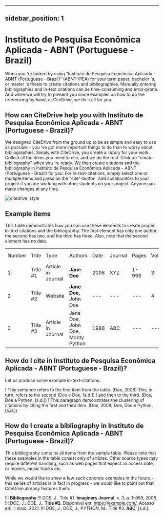 
---
sidebar_position: 1
---

# Instituto de Pesquisa Econômica Aplicada - ABNT (Portuguese - Brazil)

When you 're tasked by using "Instituto de Pesquisa Econômica Aplicada - ABNT (Portuguese - Brazil)" (ABNT-IPEA) for your term paper, bachelor 's, or master 's thesis to create citations and bibliographies.
Manually entering bibliographies and in-text citations can be time-consuming and error-prone. And while we will try to present you some examples on how to do the referencing by hand, at CiteDrive, we do it all for you.

<!---
## About  Instituto de Pesquisa Econômica Aplicada - ABNT (Portuguese - Brazil)

* Title: Instituto de Pesquisa Econômica Aplicada - ABNT (Portuguese - Brazil)
* Short Title (Id): ABNT-IPEA)
* Authors: Instituto de Pesquisa Econômica Aplicada - ABNT (Portuguese - Brazil)
* Download: Instituto de Pesquisa Econômica Aplicada - ABNT (Portuguese - Brazil)
 --->

## How can CiteDrive help you with Instituto de Pesquisa Econômica Aplicada - ABNT (Portuguese - Brazil)?

We designed CiteDrive from the ground up to be as simple and easy to use as possible - you 've got more important things to do than to worry about bibliographies. Simply with CiteDrive, you create a library for your work. Collect all the items you need to cite, and we do the rest. Click on "create bibliography" when you 're ready. We then create citations and the bibliography in Instituto de Pesquisa Econômica Aplicada - ABNT (Portuguese - Brazil) for you. For in-text-citations, simply select one or multiple items and press on the "cite"-button. Add collaborators to your project if you are working with other students on your project. Anyone can make changes at any time.


![citedrive_style](images/instituto-de-pesquisa-economica-aplicada--abnt-portuguese--brazil.svg "Choose Instituto de Pesquisa Econômica Aplicada - ABNT (Portuguese - Brazil) in the CiteDrive App")


## Example items

This table demonstrates how you can use these elements to create proper in-text citations and the bibliography. The first element has only one author, the second has two, and the third has three. Also, note that the second element has no date.


<table>
  <tr>
   <td>Number
   </td>
   <td>Title
   </td>
   <td>Type
   </td>
   <td>Authors
   </td>
   <td>Date
   </td>
   <td>Journal
   </td>
   <td>Pages
   </td>
   <td>Volume
   </td>
   <td>Issue
   </td>
   <td>Access Date
   </td>
  </tr>
  <tr>
   <td>1
   </td>
   <td>Title #1
   </td>
   <td>Article in Journal
   </td>
   <td><strong>Jane Doe</strong>
   </td>
   <td>2008
   </td>
   <td>XYZ
   </td>
   <td>1-999
   </td>
   <td>3
   </td>
   <td>2
   </td>
   <td>--
   </td>
  </tr>
  <tr>
   <td>
2
   </td>
   <td>Title #2
   </td>
   <td>Website
   </td>
   <td><strong>Jane Doe, </strong>John Doe
   </td>
   <td>---
   </td>
   <td>---
   </td>
   <td>---
   </td>
   <td>4
   </td>
   <td>---
   </td>
   <td>2020-05-01
   </td>
  </tr>
  <tr>
   <td>3
   </td>
   <td>Title #3
   </td>
   <td>Article in Journal
   </td>
   <td>Jane Doe, John Doe, Monty Python
   </td>
   <td>1988
   </td>
   <td>ABC
   </td>
   <td>---
   </td>
   <td>---
   </td>
   <td>16
   </td>
   <td>---
   </td>
  </tr>
</table>



## How do I cite in  Instituto de Pesquisa Econômica Aplicada - ABNT (Portuguese - Brazil)?

Let us produce some example in-text-citations:

! This sentence refers to the first item from the table. (Doe, 2008) This, in turn, refers to the second (Doe e Doe, [s.d.])
! and then to the third.  (Doe, Doe e Python, [s.d.])
! This paragraph demonstrates the clustering of citations by citing the first and third item. (Doe, 2008; Doe, Doe e Python, [s.d.])



## How do I create a bibliography in Instituto de Pesquisa Econômica Aplicada - ABNT (Portuguese - Brazil)?

This bibliography contains all items from the sample table. Please note that these examples in the table consist only of articles. Other source types may require different handling, such as web pages that expect an access date, or movies, music tracks etc.

While we would like to show a few such concrete examples in the future - this series of articles is in fact in progress - we would like to point out that CiteDrive already features them.


!!! **Bibliography**
!!! DOE, J.. Title #1. <b>Imaginary Journal</b>, v. 3, p. 1–999, 2008. 
!!! DOE, J.; DOE, J.. <b>Title #2</b>. Disponível em: <https://example.com/>. Acesso em: 1 maio. 2021. 
!!! DOE, J.; DOE, J.; PYTHON, M.. Title #3. <b>ABC</b>, [s.d.]. 


```
        